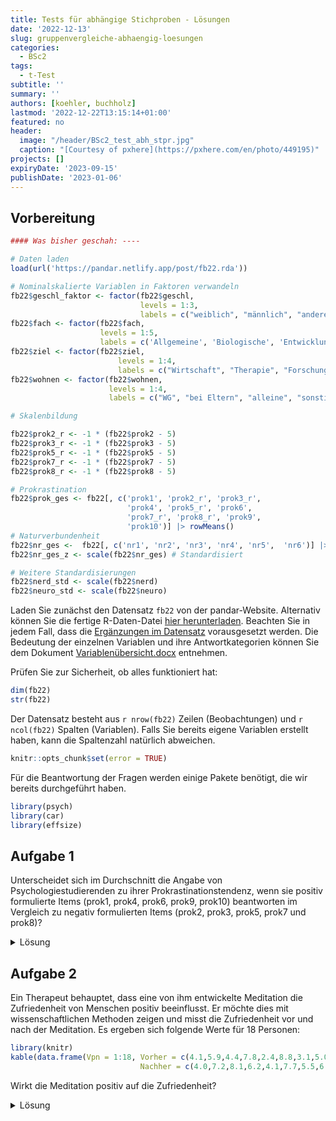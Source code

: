 ```yaml
---
title: Tests für abhängige Stichproben - Lösungen
date: '2022-12-13'
slug: gruppenvergleiche-abhaengig-loesungen
categories:
  - BSc2
tags:
  - t-Test
subtitle: ''
summary: ''
authors: [koehler, buchholz]
lastmod: '2022-12-22T13:15:14+01:00'
featured: no
header:
  image: "/header/BSc2_test_abh_stpr.jpg"
  caption: "[Courtesy of pxhere](https://pxhere.com/en/photo/449195)"
projects: []
expiryDate: '2023-09-15'
publishDate: '2023-01-06'
---
```

## Vorbereitung

```r
#### Was bisher geschah: ----

# Daten laden
load(url('https://pandar.netlify.app/post/fb22.rda'))  

# Nominalskalierte Variablen in Faktoren verwandeln
fb22$geschl_faktor <- factor(fb22$geschl,
                             levels = 1:3,
                             labels = c("weiblich", "männlich", "anderes"))
fb22$fach <- factor(fb22$fach,
                    levels = 1:5,
                    labels = c('Allgemeine', 'Biologische', 'Entwicklung', 'Klinische', 'Diag./Meth.'))
fb22$ziel <- factor(fb22$ziel,
                        levels = 1:4,
                        labels = c("Wirtschaft", "Therapie", "Forschung", "Andere"))
fb22$wohnen <- factor(fb22$wohnen, 
                      levels = 1:4, 
                      labels = c("WG", "bei Eltern", "alleine", "sonstiges"))

# Skalenbildung

fb22$prok2_r <- -1 * (fb22$prok2 - 5)
fb22$prok3_r <- -1 * (fb22$prok3 - 5)
fb22$prok5_r <- -1 * (fb22$prok5 - 5)
fb22$prok7_r <- -1 * (fb22$prok7 - 5)
fb22$prok8_r <- -1 * (fb22$prok8 - 5)

# Prokrastination
fb22$prok_ges <- fb22[, c('prok1', 'prok2_r', 'prok3_r',
                          'prok4', 'prok5_r', 'prok6',
                          'prok7_r', 'prok8_r', 'prok9', 
                          'prok10')] |> rowMeans()
# Naturverbundenheit
fb22$nr_ges <-  fb22[, c('nr1', 'nr2', 'nr3', 'nr4', 'nr5',  'nr6')] |> rowMeans()
fb22$nr_ges_z <- scale(fb22$nr_ges) # Standardisiert

# Weitere Standardisierungen
fb22$nerd_std <- scale(fb22$nerd)
fb22$neuro_std <- scale(fb22$neuro)

```

Laden Sie zunächst den Datensatz `fb22` von der pandar-Website. Alternativ können Sie die fertige R-Daten-Datei [<i class="fas fa-download"></i> hier herunterladen](/post/fb22.rda). Beachten Sie in jedem Fall, dass die [Ergänzungen im Datensatz](/post/gruppenvergleiche-abhaengig/#prep) vorausgesetzt werden. Die Bedeutung der einzelnen Variablen und ihre Antwortkategorien können Sie dem Dokument [Variablenübersicht.docx](/post/variablen.pdf) entnehmen.

Prüfen Sie zur Sicherheit, ob alles funktioniert hat: 

```r
dim(fb22)
str(fb22)
```

Der Datensatz besteht aus `r nrow(fb22)` Zeilen (Beobachtungen) und `r ncol(fb22)` Spalten (Variablen). Falls Sie bereits eigene Variablen erstellt haben, kann die Spaltenzahl natürlich abweichen.


```r
knitr::opts_chunk$set(error = TRUE)
```

Für die Beantwortung der Fragen werden einige Pakete benötigt, die wir bereits durchgeführt haben.

```r
library(psych)
library(car)
library(effsize)
```

## Aufgabe 1
Unterscheidet sich im Durchschnitt die Angabe von Psychologiestudierenden zu ihrer Prokrastinationstendenz, wenn sie positiv formulierte Items (prok1, prok4, prok6, prok9, prok10) beantworten im Vergleich zu negativ formulierten Items (prok2, prok3, prok5, prok7 und prok8)? 

<details><summary>Lösung</summary>


Die Skala "Prokrastination" soll bei hohen Werten eine höhere Prokrastinationstendenz darstellen. Um zu vergleichen, ob die Zustimmung je nach Itemformulierung (pos. vs. neg.) anders ausfällt, müssen wir die rekodierten Versionen der Variablen nehmen (wurde im Seminar bereits durchgeführt).

Anschließend bilden wir für jede Person ihren Mittelwert auf den positiv formulierten Items sowie ihren Mittelwert auf den negativ formulierten Items.

```r
# Skalenbildung
prokrast_pos <- fb22[, c('prok1', 'prok4',  'prok6',
                         'prok9', 'prok10')]
prokrast_pos$mean <- rowMeans(prokrast_pos,na.rm = T)

prokrast_neg <- fb22[, c('prok2_r', 'prok3_r',
                         'prok5_r', 'prok7_r',
                         'prok8_r')]
prokrast_neg$mean <- rowMeans(prokrast_neg,na.rm = T)
```

**Deskriptivstatistische Beantwortung der Fragestellung: grafisch**

Je ein Histogramm pro Skala, untereinander dargestellt, vertikale Linie für den jeweiligen Mittelwert
```r
par(mfrow=c(2,1), mar=c(3,2,2,0))
hist(prokrast_pos$mean, xlim=c(0,4), ylim=c(1,60), main="Prokrastinationstendenz positiv formulierte Items", xlab="", ylab="", las=1)
abline(v=mean(prokrast_pos$mean), lty=2, lwd=2)
hist(prokrast_neg$mean, xlim=c(0,4), ylim=c(1,60), main="Prokrastinationstendenz negativ formulierte Items", xlab="", ylab="", las=1)
abline(v=mean(prokrast_neg$mean), lty=2, lwd=2)
par(mfrow=c(1,1))
```

**Deskriptivstatistische Beantwortung der Fragestellung: statistisch**
```r
summary(prokrast_pos$mean)
summary(prokrast_neg$mean)
#alternativ
library(psych)
describe(prokrast_pos$mean)
describe(prokrast_neg$mean)
```
```r
positiv <- describe(prokrast_pos$mean)
negativ <- describe(prokrast_neg$mean)
```
Mittelwert positiv (_M_ = `r round(positiv$mean, 2)`, _SD_ = `r round(positiv$sd, 2)`) ist deskriptiv höher als Mittelwert negativ (_M_ = `r round(negativ$mean, 2)`, _SD_ = `r round(negativ$sd, 2)`).

**Voraussetzungen für t-Test für abhängige Stichproben**

1. Die abhängige Variable ist intervallskaliert $\rightarrow$ ok
2. Die Messwerte innerhalb der Paare dürfen sich gegenseitig beeinflussen/voneinander abhängig sein; keine Abhängigkeiten zwischen den Messwertpaaren $\rightarrow$ ok
3. Die Differenzvariable _d_ muss in der Population normalverteilt sein $\rightarrow$ ab $n \ge 30$ gegeben, ansonsten grafische Prüfung oder Hintergrundwissen 

**Voraussetzungsprüfung: Normalverteilung von _d_**
```r
par(mar=c(3,3,3,0)) #ändern der Ränder (margins) des Plot-Fensters
difference <- prokrast_pos$mean-prokrast_neg$mean
hist(difference, 
     breaks = 15,
     xlim=c(-2,2), 
     ylim = c(0,1), 
     main="Verteilung der Differenzen", 
     xlab="Differenzen", ylab="", las=1,freq=F)
curve(dnorm(x, mean=mean(difference), sd=sd(difference)), col="blue", lwd=2, add=T)
par(mfrow=c(1,1)) #Zurücksetzen auf default
qqnorm(difference,las=1)
qqline(difference, col="blue")
```

$\Rightarrow$ Differenzen sehen einigermaßen normalverteilt aus

**Hypothesen**

* Art des Effekts: Unterschiedshypothese  
* Richtung des Effekts: Ungerichtet $\rightarrow$ ungerichtete Hypothese
* Größe des Effekts: Unspezifisch  


Hypothesenpaar (inhaltlich):  
H0: Studierende geben in gleichem Ausmaß ihre Prokrastinationstendenz an, d.h. die Richtung der Itemformulierung ist irrelevant.

H1: Studierende geben nicht im gleichen Ausmaß ihre Prokrastinationstendenz an, d.h. die Richtung der Itemformulierung hat einen Einfluss.

Hypothesenpaar (statistisch):  

* $H_0$: $\mu_\text{positiv} = \mu_\text{negativ}$  bzw. $\mu_{d} = 0$
* $H_1$: $\mu_\text{positiv} \ne   \mu_\text{negativ}$  bzw. $\mu_{d} \ne 0$

**Spezifikation des Signifikanzniveaus**

$\alpha = .05$

**Durchführung des _t_-Tests für abhängige Stichproben in R**

```r
t.test(x = prokrast_pos$mean, y  = prokrast_neg$mean, 
       paired = T,                       # Stichproben sind abhängig
       alternative = "two.sided",        # ungerichtete Hypothese 
       conf.level = .95)                 # alpha = .05
```

```r
ttest <- t.test(x = prokrast_pos$mean, y  = prokrast_neg$mean, paired = T, alternative = "less", conf.level = .95)
```

* Zur Erinnerung: _df_ bei _t_-test mit abhängigen Stichproben: _n_ - 1 
* _t_(0.05;`r ttest$parameter`) = `r round(ttest$statistic, 3)`, _p_ < .001 $\rightarrow$ signifikant, H0 wird verworfen.

**Schätzung des standardisierten Populationseffekts**

```r
mean_d <- mean(difference)
sd.d.est <- sd(difference) #die geschätzte SD der Differenzen
d_prok <- mean_d/sd.d.est
d_prok
```

$\Rightarrow$ Der standardisierte Populationseffekt beträgt _d2''_ = `r round(d_prok, 2)` und ist laut Konventionen nach Cohen (1988) groß. 

**Formales Berichten des Ergebnisses**

Es wurde untersucht, ob Psychologiestudierende in Anbhängigkeit der Itemformulierung in unterschiedlichem Maße angeben, dass sie prokrastinieren. Es findet sich deskriptiv ein Unterschied: Bei den positiv formulierten Items liegt der durchschnittliche Prokrastinationswert bei `r round(positiv$mean, 2)` (_SD_ = `r round(positiv$sd, 2)`), während er bei negativ formulierten Items bei `r round(negativ$mean, 2)` (_SD_ = `r round(negativ$sd, 2)`) liegt. 

Zur Beantwortung der Fragestellung wurde ein ungerichteter _t_-Test für abhängige Stichproben durchgeführt. Der Unterschied ist signifikant (_t_(`r ttest$parameter`) = `r round(ttest$statistic, 3)`, _p_ < .001), somit wird die Nullhypothese verworfen. Die Itemformulierung scheint einen Einfluss auf die angegebene Prokrastinationstendenz zu haben. 

Dieser Einfluss ist nach dem standardisierten Populationseffekt von _d''_ = `r round(d_prok, 2)` groß.

Anmerkung: Hierbei ist zu bedenken, dass es neben der Richtung der Itemformulierung  natürlich noch andere (bei unserer Erhebung nicht kontrollierte) Eigenheiten der Items geben kann, die zu Unterschieden führen (z. B. wie extrem bzw. schwierig die Items formuliert sind). 

</details>


## Aufgabe 2
Ein Therapeut behauptet, dass eine von ihm entwickelte Meditation die Zufriedenheit von Menschen positiv beeinflusst. Er möchte dies mit wissenschaftlichen Methoden zeigen und misst die Zufriedenheit vor und nach der Meditation. Es ergeben sich folgende Werte für 18 Personen:   

```r
library(knitr)
kable(data.frame(Vpn = 1:18, Vorher = c(4.1,5.9,4.4,7.8,2.4,8.8,3.1,5.0,6.0,4.5,5.8,4.4,3.2,7.3,7.4,6.3,4.3,7.1), 
                             Nachher = c(4.0,7.2,8.1,6.2,4.1,7.7,5.5,6.9,8.2,5.4,9.1,5.6,6.8,7.5,6.4,4.9,6.1,7.9)))
```

Wirkt die Meditation positiv auf die Zufriedenheit?

<details><summary>Lösung</summary>
**Datensatz generieren**
```r
dataMeditation <- data.frame(Vpn = 1:18, 
                             Vorher = c(4.1,5.9,4.4,7.8,2.4,8.8,3.1,5.0,6.0,4.5,5.8,4.4,3.2,7.3,7.4,6.3,4.3,7.1), 
                             Nachher = c(4.0,7.2,8.1,6.2,4.1,7.7,5.5,6.9,8.2,5.4,9.1,5.6,6.8,7.5,6.4,4.9,6.1,7.9))
```

**Deskriptivstatistische Beantwortung der Fragestellung: grafisch**

Histogramme (weil Intervallskalenqualität):
Je ein Histogramm pro Gruppe, untereinander dargestellt, vertikale Linie für den jeweiligen Mittelwert
```r
par(mfrow=c(2,1), mar=c(3,2,2,0))
hist(dataMeditation[, "Vorher"], xlim=c(0,10), ylim=c(1,6), main="Zufriedenheit vor der Meditation", xlab="", ylab="", las=1)
abline(v=mean(dataMeditation[, "Vorher"]), lty=2, lwd=2)
hist(dataMeditation[, "Nachher"], xlim=c(0,10), ylim=c(1,6), main="Zufriedenheit nach der Meditation", xlab="", ylab="", las=1)
abline(v=mean(dataMeditation[, "Nachher"]), lty=2, lwd=2)
par(mfrow=c(1,1))
```

**Deskriptivstatistische Beantwortung der Fragestellung: statistisch**
```r
summary(dataMeditation[, "Vorher"])
summary(dataMeditation[, "Nachher"])
#alternativ
library(psych)
describe(dataMeditation[, "Vorher"])
describe(dataMeditation[, "Nachher"])
```
```r
vorher <- describe(dataMeditation[, "Vorher"])
nachher <- describe(dataMeditation[, "Nachher"])
```
Mittelwert vorher (_M_ = `r round(vorher$mean, 2)`, _SD_ = `r round(vorher$sd, 2)`) ist deskriptiv niedriger als Mittelwert nachher (_M_ = `r round(nachher$mean, 2)`, _SD_ = `r round(nachher$sd, 2)`).

**Voraussetzungen für t-Test für abhängige Stichproben**

1. Die abhängige Variable ist intervallskaliert $\rightarrow$ ok
2. Die Messwerte innerhalb der Paare dürfen sich gegenseitig beeinflussen/voneinander abhängig sein; keine Abhängigkeiten zwischen den Messwertpaaren $\rightarrow$ ok
3. Die Differenzvariable _d_ muss in der Population normalverteilt sein $\rightarrow$ ab $n \ge 30$ gegeben, ansonsten grafische Prüfung oder Hintergrundwissen 

**Voraussetzungsprüfung: Normalverteilung von _d_**
```r
par(mar=c(3,3,3,0)) #ändern der Ränder (margins) des Plot-Fensters
difference2 <- dataMeditation[, "Vorher"]-dataMeditation[, "Nachher"]
hist(difference2, xlim=c(-6,4), main="Verteilung der Differenzen", xlab="Differenzen", ylab="", las=1,freq=F)
curve(dnorm(x, mean=mean(difference2), sd=sd(difference2)), col="blue", lwd=2, add=T)
par(mfrow=c(1,1)) #Zurücksetzen auf default
qqnorm(difference2,las=1)
qqline(difference2, col="blue")
```

$\Rightarrow$ Differenzen sehen nicht normalverteilt aus

$\Rightarrow$ Durchführung des Wilcoxon-Tests für abhängige Stichproben, da die Voraussetzungen hierfür erfüllt sind.

**Hypothesen**

* Art des Effekts: Unterschiedshypothese  
* Richtung des Effekts: Gerichtet $\rightarrow$ gerichtete Hypothesen (Der Wissenschaftler erwartet eine positive Wirkung der Meditation auf die Zufriedenheit.) 
* Größe des Effekts: Unspezifisch  


Hypothesenpaar (inhaltlich):  
H0: Die Meditation wirkt sich nicht oder negativ auf die Zufriedenheit aus.

H1: Die Meditation wirkt sich positiv auf die Zufriedenheit aus.

Hypothesenpaar (statistisch):  

* $H_0$: $\eta_\text{vorher} \ge \eta_\text{nachher}$  bzw. $\mu_{d} \ge 0$
* $H_1$: $\eta_\text{vorher} <   \eta_\text{nachher}$  bzw. $\mu_{d} < 0$

**Spezifikation des Signifikanzniveaus**

$\alpha = .05$

**Inferenzstatistik: Wilcoxon-Test für abhängige Stichproben**
```r
wilcox.test(x = dataMeditation[, "Vorher"], y  = dataMeditation[, "Nachher"], # die beiden abhängigen Gruppen
       paired = T,                       # Stichproben sind abhängig
       alternative = "less",             # gerichtete Hypothese -> einseitige Testung
       conf.level = .95)                 # alpha = .05
```

```r
wilcoxtest <- wilcox.test(x = dataMeditation[, "Vorher"], y  = dataMeditation[, "Nachher"], paired = T, alternative = "less", conf.level = .95)
```

$\Rightarrow$ _V_ = `r wilcoxtest$statistic`, _p_ < .01 $\rightarrow$ H0 wird verworfen.


**Formales Berichten des Ergebnisses**

Es wurde in einer Wiederholungsmessung untersucht, ob sich Meditation auf Zufriedenheit auswirkt. Zunächst findet sich deskriptiv ein Unterschied: Vor der Meditation liegt der durchschnittliche Zufriedenheitswert bei `r round(vorher$mean, 2)` (_SD_ = `r round(vorher$sd, 2)`), während er nach der Meditation bei `r round(nachher$mean, 2)` (_SD_ = `r round(nachher$sd, 2)`) liegt. 

Da die Differenzen nicht normalverteilt waren, wurde ein gerichteter Wilcoxon-Test für abhängige Stichproben durchgeführt. Der Unterschied wurde bei einem Signifikanzniveau von alpha = .05 signifikant (_V_ = `r wilcoxtest$statistic`, _p_ < .01). Somit wird die Nullhypothese verworfen. Die Meditation hat einen positiven Einfluss auf die Zufriedenheit.


</details>
